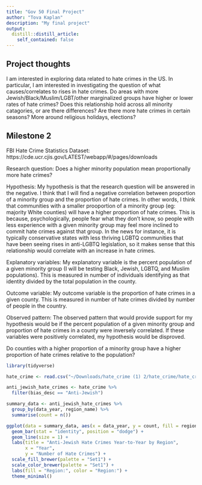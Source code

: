 ```yaml
---
title: "Gov 50 Final Project"
author: "Tova Kaplan"
description: "My final project"
output:
  distill::distill_article:
    self_contained: false
---
```




## Project thoughts

I am interested in exploring data related to hate crimes in the US. In particular, I am interested in investigating the question of what causes/correlates to rises in hate crimes. Do areas with more Jewish/Black/Muslim/LGBT/other marginalized groups have higher or lower rates of hate crimes? Does this relationship hold across all minority catagories, or are there differences? Are there more hate crimes in certain seasons? More around religious holidays, elections? 

## Milestone 2
FBI Hate Crime Statistics Dataset: https://cde.ucr.cjis.gov/LATEST/webapp/#/pages/downloads 

Research question: Does a higher minority population mean proportionally more hate crimes?  

Hypothesis: My hypothesis is that the research question will be answered in the negative. I think that I will find a negative correlation between proportion of a minority group and the proportion of hate crimes. In other words, I think that communities with a smaller prooportion of a minority group (eg: majority White counties) will have a higher proportion of hate crimes. This is because, psychologically, people fear what they don't know, so people with less experience with a given minority group may feel more inclined to commit hate crimes against that group. In the news for instance, it is typically conservative states with less thriving LGBTQ communities that have been seeing rises in anti-LGBTQ legislation, so it makes sense that this relationship would correlate with an increase in hate crimes. 

Explanatory variables: My explanatory variable is the percent population of a given minority group (I will be testing Black, Jewish, LGBTQ, and Muslim populations). This is measured in number of individuals identifying as that identity divided by the total population in the county.

Outcome variable: My outcome variable is the proportion of hate crimes in a given county. This is measured in number of hate crimes divided by number of people in the country. 

Observed pattern: The observed pattern that would provide support for my hypothesis would be if the percent population of a given minority group and proportion of hate crimes in a county were inversely correlated. If these variables were positively correlated, my hypothesis would be disproved. 


Do counties with a higher proportion of a minority group have a higher proportion of hate crimes relative to the population?

```r
library(tidyverse)
```
```r
hate_crime <- read.csv("~/Downloads/hate_crime (1) 2/hate_crime/hate_crime.csv")
```

```r
anti_jewish_hate_crimes <- hate_crime %>%
  filter(bias_desc == "Anti-Jewish")

summary_data <- anti_jewish_hate_crimes %>%
  group_by(data_year, region_name) %>%
  summarise(count = n())

ggplot(data = summary_data, aes(x = data_year, y = count, fill = region_name, color = region_name)) +
  geom_bar(stat = "identity", position = "dodge") +
  geom_line(size = 1) +
  labs(title = "Anti-Jewish Hate Crimes Year-to-Year by Region",
       x = "Year",
       y = "Number of Hate Crimes") +
  scale_fill_brewer(palette = "Set1") +
  scale_color_brewer(palette = "Set1") +
  labs(fill = "Region:", color = "Region:") +  
  theme_minimal()
```





